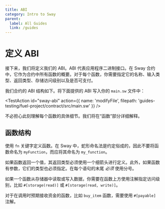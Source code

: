 ```yaml
---
title: ABI
category: Intro to Sway
parent:
  label: All Guides
  link: /guides
---
```


# 定义 ABI

接下来，我们将定义我们的 ABI。ABI 代表应用程序二进制接口。在 Sway 合约中，它作为合约中所有函数的概要。对于每个函数，你需要指定它的名称、输入类型、返回类型、存储访问级别以及是否可支付。

我们合约的 ABI 结构如下。将下面提供的 ABI 写入你的 `main.sw` 文件中：

<TestAction
id="sway-abi"
action={{
  name: 'modifyFile',
  filepath: 'guides-testing/fuel-project/contract/src/main.sw'
}}
/>

<CodeImport
  file="../../examples/intro-to-sway/contract/src/main.sw"
  comment="abi"
  commentType="//"
  lang="sway"
/>

不必担心此刻理解每个函数的具体细节。我们将在“函数”部分详细解释。

## 函数结构

使用 `fn` 关键字定义函数。在 Sway 中，蛇形命名法是约定俗成的，因此不要将函数命名为 `myFunction`，而应将其命名为 `my_function`。

如果函数返回一个值，其返回类型必须使用一个细箭头进行定义。此外，如果函数有参数，它们的类型也必须指定。在每个语句的末尾 *必须* 使用分号。

如果一个函数从存储器中读取或写入数据，你需要在函数上方使用注解指定访问级别，比如 `#[storage(read)]` 或 `#[storage(read, write)]`。

对于在调用时预期接收资金的函数，比如 `buy_item` 函数，需要使用 `#[payable]` 注解。

